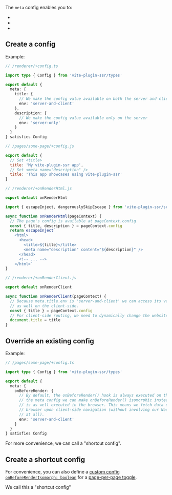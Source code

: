 
The `meta` config enables you to:
 - <Link doNotInferSectionTitle={true} href="#create-a-config" />
 - <Link doNotInferSectionTitle={true} href="#override-an-existing-config" />
 - <Link doNotInferSectionTitle={true} href="#create-a-shortcut-config" />

## Create a config

Example:

```ts
// /renderer/+config.ts

import type { Config } from 'vite-plugin-ssr/types'

export default {
  meta: {
    title: {
      // We make the config value available on both the server and client
      env: 'server-and-client'
    },
    description: {
      // We make the config value available only on the server
      env: 'server-only'
    }
  }
} satisfies Config
```

```js
// /pages/some-page/+config.js

export default {
  // Set <title>
  title: 'My vite-plugin-ssr app',
  // Set <meta name="description" />
  title: 'This app showcases using vite-plugin-ssr'
}
```

```ts
// /renderer/+onRenderHtml.js

export default onRenderHtml

import { escapeInject, dangerouslySkipEscape } from 'vite-plugin-ssr/server'

async function onRenderHtml(pageContext) {
  // The page's config is available at pageContext.config
  const { title, description } = pageContext.config
  return escapeInject`
    <html>
      <head>
        <title>${title}</title>
        <meta name="description" content="${description}" />
      </head>
      <!-- ... -->
    </html>`
}
```

```ts
// /renderer/+onRenderClient.js

export default onRenderClient

async function onRenderClient(pageContext) {
  // Because meta.title.env is 'server-and-client' we can access its value
  // as well on the client-side.
  const { title } = pageContext.config
  // For client-side routing, we need to dynamically change the website's title
  document.title = title
}
```

## Override an existing config

Example:

```ts
// /pages/some-page/+config.ts

import type { Config } from 'vite-plugin-ssr/types'

export default {
  meta: {
    onBeforeRender: {
      // By default, the onBeforeRender() hook is always executed on the server. By using
      // the meta config we can make onBeforeRender() isomorphic instead: onBeforeRender()
      // is as well executed in the browser. This means we fetch data direcly from the
      // browser upon client-side navigation (without involving our Node.js/Edge server
      // at all).
      env: 'server-and-client'
    }
  }
} satisfies Config
```

For more convenience, we can call a "shortcut config".

## Create a shortcut config

For convenience, you can also define a [custom config `onBeforeRenderIsomorph: boolean`](https://github.com/brillout/vite-plugin-ssr/blob/79c2d9d614240160fa9f60f08dfd2b33cc5b3a27/examples/react-full-v1/renderer/+config.ts#L12-L31) for a [page-per-page toggle](https://github.com/brillout/vite-plugin-ssr/blob/79c2d9d614240160fa9f60f08dfd2b33cc5b3a27/examples/react-full-v1/pages/star-wars/%40id/%2BonBeforeRenderIsomorph.ts).

We call this a "shortcut config"
